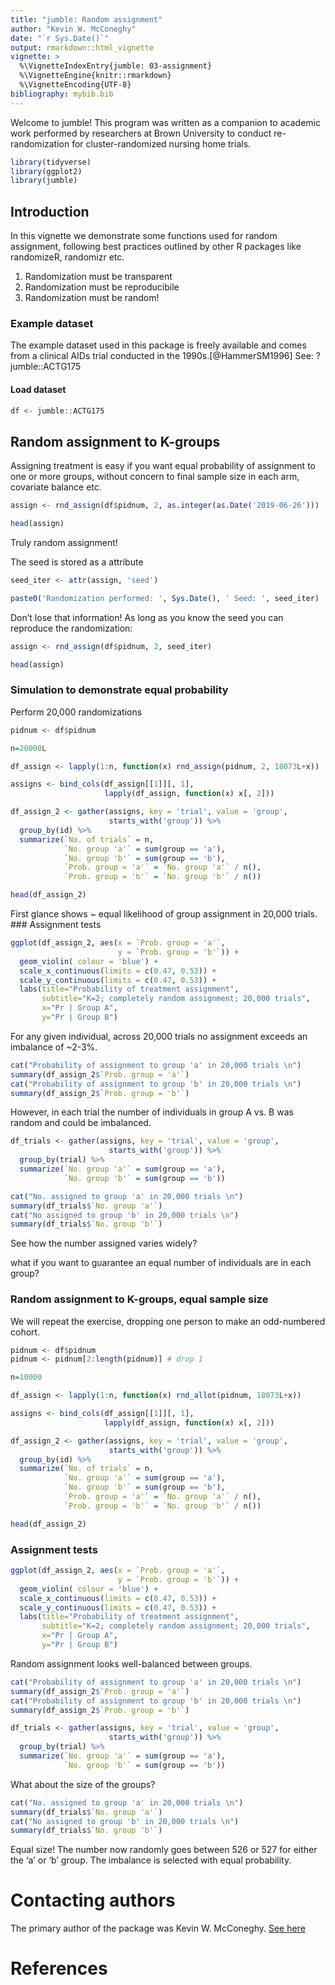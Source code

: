 ```yaml
---
title: "jumble: Random assignment"
author: "Kevin W. McConeghy"
date: "`r Sys.Date()`"
output: rmarkdown::html_vignette
vignette: >
  %\VignetteIndexEntry{jumble: 03-assignment}
  %\VignetteEngine{knitr::rmarkdown}
  %\VignetteEncoding{UTF-8}
bibliography: mybib.bib
---
```


Welcome to jumble! This program was written as a companion to academic work performed by researchers at Brown University to conduct re-randomization for cluster-randomized nursing home trials. 

```r
library(tidyverse)
library(ggplot2)
library(jumble)
```

## Introduction

In this vignette we demonstrate some functions used for random assignment, following best practices outlined by other R packages like randomizeR, randomizr etc.  

  1) Randomization must be transparent
  2) Randomization must be reproducibile
  3) Randomization must be random!

### Example dataset  
The example dataset used in this package is freely available and comes from a clinical AIDs trial conducted in the 1990s.[@HammerSM1996] See: ?jumble::ACTG175

#### Load dataset  
```r
df <- jumble::ACTG175
```

## Random assignment to K-groups  
Assigning treatment is easy if you want equal probability of assignment to one or more groups, without concern to final sample size in each arm, covariate balance etc.  

```r
assign <- rnd_assign(df$pidnum, 2, as.integer(as.Date('2019-06-26')))

head(assign)
```
Truly random assignment!  

The seed is stored as a attribute  
```r
seed_iter <- attr(assign, 'seed')
```
```r
paste0('Randomization performed: ', Sys.Date(), ' Seed: ', seed_iter)
```

Don't lose that information!  As long as you know the seed you can reproduce the randomization:  
```r
assign <- rnd_assign(df$pidnum, 2, seed_iter)

head(assign)
```

### Simulation to demonstrate equal probability  
Perform 20,000 randomizations  
```r
pidnum <- df$pidnum  

n=20000L

df_assign <- lapply(1:n, function(x) rnd_assign(pidnum, 2, 18073L+x))

assigns <- bind_cols(df_assign[[1]][, 1], 
                     lapply(df_assign, function(x) x[, 2]))

df_assign_2 <- gather(assigns, key = 'trial', value = 'group', 
                      starts_with('group')) %>%
  group_by(id) %>%
  summarize(`No. of trials` = n,
            `No. group 'a'` = sum(group == 'a'),
            `No. group 'b'` = sum(group == 'b'),
            `Prob. group = 'a'` = `No. group 'a'` / n(),
            `Prob. group = 'b'` = `No. group 'b'` / n())

head(df_assign_2)
```
First glance shows ~ equal likelihood of group assignment in 20,000 trials. 
### Assignment tests  
```r
ggplot(df_assign_2, aes(x = `Prob. group = 'a'`,
                        y = `Prob. group = 'b'`)) +
  geom_violin( colour = 'blue') +
  scale_x_continuous(limits = c(0.47, 0.53)) +
  scale_y_continuous(limits = c(0.47, 0.53)) +
  labs(title="Probability of treatment assignment", 
       subtitle="K=2; completely random assignment; 20,000 trials",
       x="Pr | Group A",
       y="Pr | Group B")

```

For any given individual, across 20,000 trials no assignment exceeds an imbalance of ~2-3%.  

```r
cat("Probability of assignment to group 'a' in 20,000 trials \n")
summary(df_assign_2$`Prob. group = 'a'`)
cat("Probability of assignment to group 'b' in 20,000 trials \n")
summary(df_assign_2$`Prob. group = 'b'`)
```

However, in each trial the number of individuals in group A vs. B was random and could be imbalanced.  

```r
df_trials <- gather(assigns, key = 'trial', value = 'group', 
                      starts_with('group')) %>%
  group_by(trial) %>%
  summarize(`No. group 'a'` = sum(group == 'a'),
            `No. group 'b'` = sum(group == 'b'))
```

```r
cat("No. assigned to group 'a' in 20,000 trials \n")
summary(df_trials$`No. group 'a'`)
cat("No assigned to group 'b' in 20,000 trials \n")
summary(df_trials$`No. group 'b'`)
```

See how the number assigned varies widely?  

what if you want to guarantee an equal number of individuals are in each group?  

### Random assignment to K-groups, equal sample size  
We will repeat the exercise, dropping one person to make an odd-numbered cohort.  
```r
pidnum <- df$pidnum 
pidnum <- pidnum[2:length(pidnum)] # drop 1 

n=10000

df_assign <- lapply(1:n, function(x) rnd_allot(pidnum, 18073L+x))

assigns <- bind_cols(df_assign[[1]][, 1], 
                     lapply(df_assign, function(x) x[, 2]))

df_assign_2 <- gather(assigns, key = 'trial', value = 'group', 
                      starts_with('group')) %>%
  group_by(id) %>%
  summarize(`No. of trials` = n,
            `No. group 'a'` = sum(group == 'a'),
            `No. group 'b'` = sum(group == 'b'),
            `Prob. group = 'a'` = `No. group 'a'` / n(),
            `Prob. group = 'b'` = `No. group 'b'` / n())

head(df_assign_2)
```

### Assignment tests  
```r
ggplot(df_assign_2, aes(x = `Prob. group = 'a'`,
                        y = `Prob. group = 'b'`)) +
  geom_violin( colour = 'blue') +
  scale_x_continuous(limits = c(0.47, 0.53)) +
  scale_y_continuous(limits = c(0.47, 0.53)) +
  labs(title="Probability of treatment assignment", 
       subtitle="K=2; completely random assignment; 20,000 trials",
       x="Pr | Group A",
       y="Pr | Group B")

```

Random assignment looks well-balanced between groups.  

```r
cat("Probability of assignment to group 'a' in 20,000 trials \n")
summary(df_assign_2$`Prob. group = 'a'`)
cat("Probability of assignment to group 'b' in 20,000 trials \n")
summary(df_assign_2$`Prob. group = 'b'`)
```

```r
df_trials <- gather(assigns, key = 'trial', value = 'group', 
                      starts_with('group')) %>%
  group_by(trial) %>%
  summarize(`No. group 'a'` = sum(group == 'a'),
            `No. group 'b'` = sum(group == 'b'))
```

What about the size of the groups?  
```r
cat("No. assigned to group 'a' in 20,000 trials \n")
summary(df_trials$`No. group 'a'`)
cat("No assigned to group 'b' in 20,000 trials \n")
summary(df_trials$`No. group 'b'`)
```
Equal size!  The number now randomly goes between 526 or 527 for either the 'a' or 'b' group. The imbalance is selected with equal probability.  

# Contacting authors  
The primary author of the package was Kevin W. McConeghy. [See here](https://github.com/kmcconeghy/)

# References  
